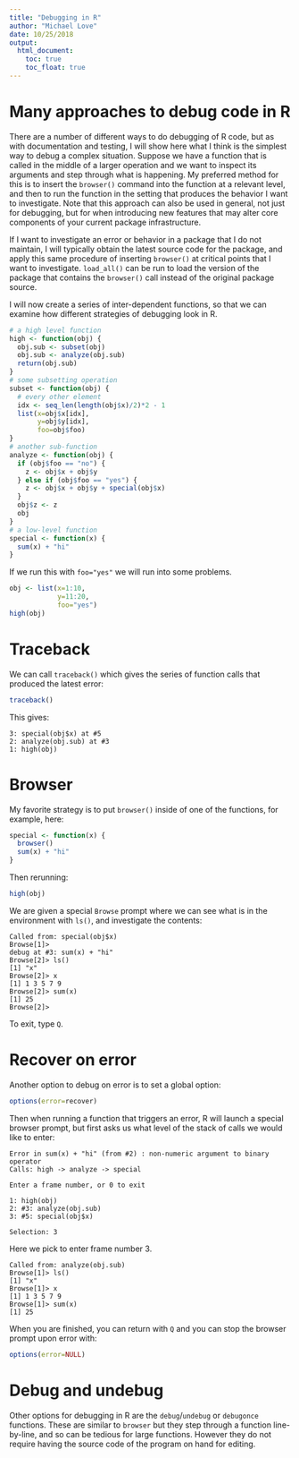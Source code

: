 ```yaml
---
title: "Debugging in R"
author: "Michael Love"
date: 10/25/2018
output: 
  html_document:
    toc: true
    toc_float: true
---
```


# Many approaches to debug code in R

There are a number of different ways to do debugging of R code, but as
with documentation and testing, I will show here what I think is the
simplest way to debug a complex situation. Suppose we have a function
that is called in the middle of a larger operation and we want to
inspect its arguments and step through what is happening. My preferred
method for this is to insert the `browser()` command into the function
at a relevant level, and then to run the function in the setting that
produces the behavior I want to investigate. Note that this approach
can also be used in general, not just for debugging, but for when
introducing new features that may alter core components of your
current package infrastructure. 

If I want to investigate an error or behavior in a package that I do
not maintain, I will typically obtain the latest source code for the
package, and apply this same procedure of inserting `browser()` at
critical points that I want to investigate. `load_all()` can be run to
load the version of the package that contains the `browser()` call
instead of the original package source.

I will now create a series of inter-dependent functions, so that we
can examine how different strategies of debugging look in R.

```r
# a high level function
high <- function(obj) {
  obj.sub <- subset(obj)
  obj.sub <- analyze(obj.sub)
  return(obj.sub)
}
# some subsetting operation
subset <- function(obj) {
  # every other element
  idx <- seq_len(length(obj$x)/2)*2 - 1
  list(x=obj$x[idx],
       y=obj$y[idx],
       foo=obj$foo)
}
# another sub-function
analyze <- function(obj) {
  if (obj$foo == "no") {
    z <- obj$x + obj$y
  } else if (obj$foo == "yes") {
    z <- obj$x + obj$y + special(obj$x)
  }
  obj$z <- z
  obj
}
# a low-level function
special <- function(x) {
  sum(x) + "hi"
}
```

If we run this with `foo="yes"` we will run into some problems.

```r
obj <- list(x=1:10,
            y=11:20,
            foo="yes")
high(obj)
```

# Traceback

We can call `traceback()` which gives the series of function calls
that produced the latest error:

```r
traceback()
```

This gives:

```
3: special(obj$x) at #5
2: analyze(obj.sub) at #3
1: high(obj)
```

# Browser

My favorite strategy is to put `browser()` inside of one of the
functions, for example, here:

```r
special <- function(x) {
  browser()
  sum(x) + "hi"
}
```

Then rerunning:

```r
high(obj)
```

We are given a special `Browse` prompt where we can see what is in the
environment with `ls()`, and investigate the contents:

```
Called from: special(obj$x)
Browse[1]> 
debug at #3: sum(x) + "hi"
Browse[2]> ls()
[1] "x"
Browse[2]> x
[1] 1 3 5 7 9
Browse[2]> sum(x)
[1] 25
Browse[2]> 
```

To exit, type `Q`.

# Recover on error 

Another option to debug on error is to set a global option:

```r
options(error=recover)
```

Then when running a function that triggers an error, R will launch a
special browser prompt, but first asks us what level of the stack of
calls we would like to enter:

```
Error in sum(x) + "hi" (from #2) : non-numeric argument to binary operator
Calls: high -> analyze -> special

Enter a frame number, or 0 to exit   

1: high(obj)
2: #3: analyze(obj.sub)
3: #5: special(obj$x)

Selection: 3
```

Here we pick to enter frame number 3.

```
Called from: analyze(obj.sub)
Browse[1]> ls()
[1] "x"
Browse[1]> x
[1] 1 3 5 7 9
Browse[1]> sum(x)
[1] 25
```

When you are finished, you can return with `Q` and you can stop the
browser prompt upon error with:

```r
options(error=NULL)
```

# Debug and undebug

Other options for debugging in R are the `debug`/`undebug` or `debugonce`
functions. These are similar to `browser` but they step through a function
line-by-line, and so can be tedious for large functions. However they
do not require having the source code of the program on hand for
editing.
